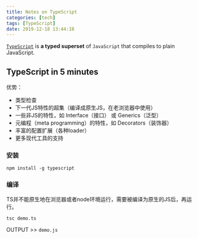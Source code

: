 ```yaml
---
title: Notes on TypeScript
categories: [tech]
tags: [TypeScript]
date: 2019-12-18 13:44:18
---
```


[`TypeScript`](https://www.typescriptlang.org/) is **a typed superset** of `JavaScript` that compiles to plain JavaScript.

## TypeScript in 5 minutes

优势：
* 类型检查
* 下一代JS特性的超集（编译成原生JS，在老浏览器中使用）
* 一些非JS的特性，如 Interface（接口） 或 Generics（泛型）
* 元编程（meta programming）的特性，如 Decorators（装饰器）
* 丰富的配置扩展（各种loader）
* 更多现代工具的支持

### 安装

```
npm install -g typescript
```

### 编译

TS并不能原生地在浏览器或者node环境运行，需要被编译为原生的JS后，再运行。

```
tsc demo.ts
```

OUTPUT >> `demo.js`

